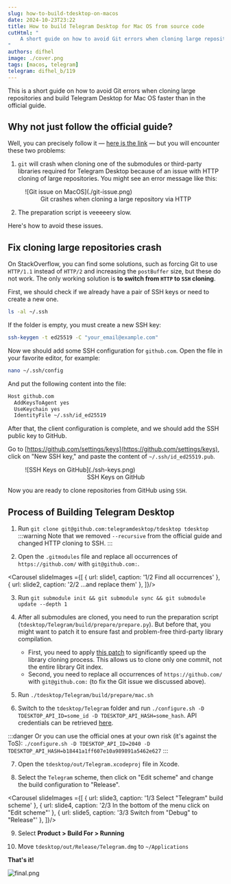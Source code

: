 ```yaml
---
slug: how-to-build-tdesktop-on-macos
date: 2024-10-23T23:22
title: How to build Telegram Desktop for Mac OS from source code
cutHtml: "
    A short guide on how to avoid Git errors when cloning large repositories and build Telegram Desktop for Mac OS faster than in the official guide.
"
authors: difhel
image: ./cover.png
tags: [macos, telegram]
telegram: difhel_b/119
---
```

<!-- truncate -->
This is a short guide on how to avoid Git errors when cloning large repositories and build Telegram Desktop for Mac OS faster than in the official guide.

## Why not just follow the official guide?
Well, you can precisely follow it — [here is the link](https://github.com/telegramdesktop/tdesktop/blob/dev/docs/building-mac.md) — but you will encounter these two problems:

1. `git` will crash when cloning one of the submodules or third-party libraries required for Telegram Desktop because of an issue with HTTP cloning of large repositories. You might see an error message like this:

<figure>
![Git issue on MacOS](./git-issue.png)
<figcaption><center>Git crashes when cloning a large repository via HTTP</center></figcaption>
</figure>

2. The preparation script is veeeeery slow.

Here's how to avoid these issues.

## Fix cloning large repositories crash

On StackOverflow, you can find some solutions, such as forcing Git to use `HTTP/1.1` instead of `HTTP/2` and increasing the `postBuffer` size, but these do not work. The only working solution is **to switch from `HTTP` to `SSH` cloning**.

First, we should check if we already have a pair of SSH keys or need to create a new one.
```bash
ls -al ~/.ssh
```
If the folder is empty, you must create a new SSH key:
```bash
ssh-keygen -t ed25519 -C "your_email@example.com"
```

Now we should add some SSH configuration for `github.com`. Open the file in your favorite editor, for example:
```bash
nano ~/.ssh/config
```

And put the following content into the file:

```bash title="~/.ssh/config"
Host github.com
  AddKeysToAgent yes
  UseKeychain yes
  IdentityFile ~/.ssh/id_ed25519
```

After that, the client configuration is complete, and we should add the SSH public key to GitHub.

Go to [https://github.com/settings/keys](https://github.com/settings/keys), click on "New SSH key," and paste the content of `~/.ssh/id_ed25519.pub`.

<figure>
![SSH Keys on GitHub](./ssh-keys.png)
<figcaption><center>SSH Keys on GitHub</center></figcaption>
</figure>

Now you are ready to clone repositories from GitHub using `SSH`.

## Process of Building Telegram Desktop
1. Run `git clone git@github.com:telegramdesktop/tdesktop tdesktop`
:::warning
Note that we removed `--recursive` from the official guide and changed HTTP cloning to SSH.
:::

2. Open the `.gitmodules` file and replace all occurrences of `https://github.com/` with `git@github.com:`.


<Carousel slideImages ={[
  {
    url: slide1,
    caption: '1/2 Find all occurrences'
  },
  {
    url: slide2,
    caption: '2/2 ...and replace them'
  },
]}/>

3. Run `git submodule init && git submodule sync && git submodule update --depth 1`

4. After all submodules are cloned, you need to run the preparation script (`tdesktop/Telegram/build/prepare/prepare.py`). But before that, you might want to patch it to ensure fast and problem-free third-party library compilation.
    - First, you need to apply [this patch](https://github.com/telegramdesktop/tdesktop/commit/5e7791e3b7c69bdf16ac343b75793b75bc007662) to significantly speed up the library cloning process. This allows us to clone only one commit, not the entire library Git index.
    - Second, you need to replace all occurrences of `https://github.com/` with `git@github.com:` (to fix the Git issue we discussed above).

5. Run `./tdesktop/Telegram/build/prepare/mac.sh`

6. Switch to the `tdesktop/Telegram` folder and run `./configure.sh -D TDESKTOP_API_ID=some_id -D TDESKTOP_API_HASH=some_hash`. API credentials can be retrieved [here](https://my.telegram.org).

:::danger
Or you can use the official ones at your own risk (it's against the ToS): `./configure.sh -D TDESKTOP_API_ID=2040 -D TDESKTOP_API_HASH=b18441a1ff607e10a989891a5462e627`
:::

7. Open the `tdesktop/out/Telegram.xcodeproj` file in Xcode.

8. Select the `Telegram` scheme, then click on "Edit scheme" and change the build configuration to "Release".


<Carousel slideImages ={[
  {
    url: slide3,
    caption: '1/3 Select "Telegram" build scheme'
  },
  {
    url: slide4,
    caption: '2/3 In the bottom of the menu click on "Edit scheme"'
  },
  {
    url: slide5,
    caption: '3/3 Switch from "Debug" to "Release"'
  },
]}/>

9. Select **Product > Build For > Running**

10. Move `tdesktop/out/Release/Telegram.dmg` to `~/Applications`

**That's it!**

![final.png](./final.png)
